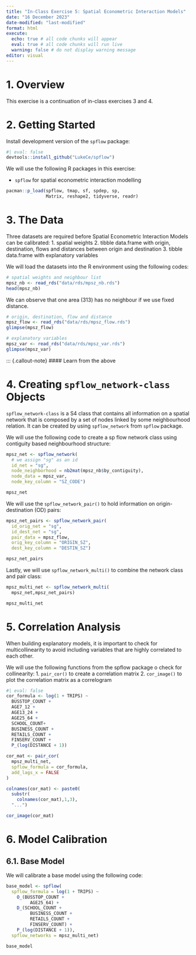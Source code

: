 ```yaml
---
title: "In-Class Exercise 5: Spatial Econometric Interaction Models"
date: "16 December 2023"
date-modified: "last-modified"
format: html
execute: 
  echo: true # all code chunks will appear
  eval: true # all code chunks will run live
  warning: false # do not display warning message
editor: visual
---
```


# 1. Overview

This exercise is a continuation of in-class exercises 3 and 4.

# 2. Getting Started

Install development version of the `spflow` package:
```r
#| eval: false
devtools::install_github("LukeCe/spflow")
```

We will use the following R packages in this exercise:

-   `spflow` for spatial econometric interaction modelling

```r
pacman::p_load(spflow, tmap, sf, spdep, sp,
               Matrix, reshape2, tidyverse, readr)
```

# 3. The Data

Three datasets are required before Spatial Econometric Interaction Models can be calibrated:
1. spatial weights
2. tibble data.frame with origin, destination, flows and distances between origin and destination
3. tibble data.frame with explanatory variables

We will load the datasets into the R environment using the following codes:

```r
# spatial weights and neighbour list
mpsz_nb <- read_rds("data/rds/mpsz_nb.rds")
head(mpsz_nb)
```
We can observe that one area (313) has no neighbour if we use fixed distance.

```r
# origin, destination, flow and distance
mpsz_flow <- read_rds("data/rds/mpsz_flow.rds")
glimpse(mpsz_flow)
```

```r
# explanatory variables
mpsz_var <- read_rds("data/rds/mpsz_var.rds")
glimpse(mpsz_var)
```

::: {.callout-note}
#### Learn from the above


# 4. Creating `spflow_network-class` Objects

`spflow_network-class` is a S4 class that contains all information on a spatial network that is composed by a set of nodes linked by some neighbourhood relation. It can be created by using `spflow_network` from `spflow` package.

We will use the following code to create a sp flow network class using contiguity based neighbourhood structure:
```r
mpsz_net <- spflow_network(
  # we assign "sg" as an id 
  id_net = "sg",
  node_neighborhood = nb2mat(mpsz_nb$by_contiguity),
  node_data = mpsz_var,
  node_key_column = "SZ_CODE")

mpsz_net
```

We will use the `spflow_network_pair()` to hold information on origin-destination (OD) pairs:

```r
mpsz_net_pairs <- spflow_network_pair(
  id_orig_net = "sg",
  id_dest_net = "sg",
  pair_data = mpsz_flow,
  orig_key_column = "ORIGIN_SZ",
  dest_key_column = "DESTIN_SZ")

mpsz_net_pairs
```

Lastly, we will use `spflow_network_multi()` to combine the network class and pair class:

```r
mpsz_multi_net <- spflow_network_multi(
  mpsz_net,mpsz_net_pairs)

mpsz_multi_net
```

# 5. Correlation Analysis

When building explanatory models, it is important to check for multicollinearity to avoid including variables that are highly correlated to each other. 

We will use the following functions from the spflow package o check for collinearity:
1. `pair_cor()` to create a correlation matrix
2. `cor_image()` to plot the correlation matrix as a correlogram 

```r
#| eval: false
cor_formula <- log(1 + TRIPS) ~
  BUSSTOP_COUNT +
  AGE7_12 +
  AGE13_24 +
  AGE25_64 +
  SCHOOL_COUNT+
  BUSINESS_COUNT +
  RETAILS_COUNT +
  FINSERV_COUNT +
  P_(log(DISTANCE + 1))

cor_mat <- pair_cor(
  mpsz_multi_net,
  spflow_formula = cor_formula,
  add_lags_x = FALSE
)

colnames(cor_mat) <- paste0(
  substr(
    colnames(cor_mat),1,3),
  "...")

cor_image(cor_mat)
```

# 6. Model Calibration

## 6.1. Base Model
We will calibrate a base model using the following code:

```r
base_model <- spflow(
  spflow_formula = log(1 + TRIPS) ~
    O_(BUSSTOP_COUNT +
         AGE25_64) +
    D_(SCHOOL_COUNT +
         BUSINESS_COUNT +
         RETAILS_COUNT +
         FINSERV_COUNT) +
    P_(log(DISTANCE + 1)),
  spflow_networks = mpsz_multi_net)

base_model
```














